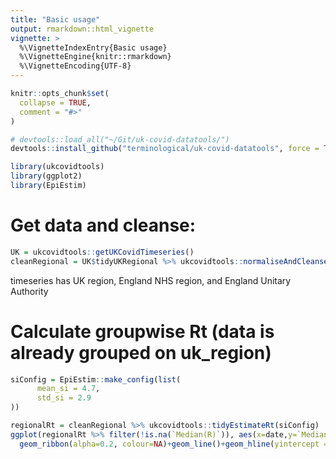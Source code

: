 ```yaml
---
title: "Basic usage"
output: rmarkdown::html_vignette
vignette: >
  %\VignetteIndexEntry{Basic usage}
  %\VignetteEngine{knitr::rmarkdown}
  %\VignetteEncoding{UTF-8}
---
```


```r
knitr::opts_chunk$set(
  collapse = TRUE,
  comment = "#>"
)
```

```r
# devtools::load_all("~/Git/uk-covid-datatools/")
devtools::install_github("terminological/uk-covid-datatools", force = TRUE)

library(ukcovidtools)
library(ggplot2)
library(EpiEstim)
```

# Get data and cleanse:

```r
UK = ukcovidtools::getUKCovidTimeseries()
cleanRegional = UK$tidyUKRegional %>% ukcovidtools::normaliseAndCleanse()
```

timeseries has UK region, England NHS region, and England Unitary Authority

# Calculate groupwise Rt (data is already grouped on uk_region)

```r

siConfig = EpiEstim::make_config(list(
      mean_si = 4.7, 
      std_si = 2.9
))

regionalRt = cleanRegional %>% ukcovidtools::tidyEstimateRt(siConfig)
ggplot(regionalRt %>% filter(!is.na(`Median(R)`)), aes(x=date,y=`Median(R)`,ymin=`Quantile.0.05(R)`,ymax=`Quantile.0.95(R)`,fill=uk_region,colour=uk_region))+
  geom_ribbon(alpha=0.2, colour=NA)+geom_line()+geom_hline(yintercept = 1, colour="red")+expand_limits(y=0)

```
